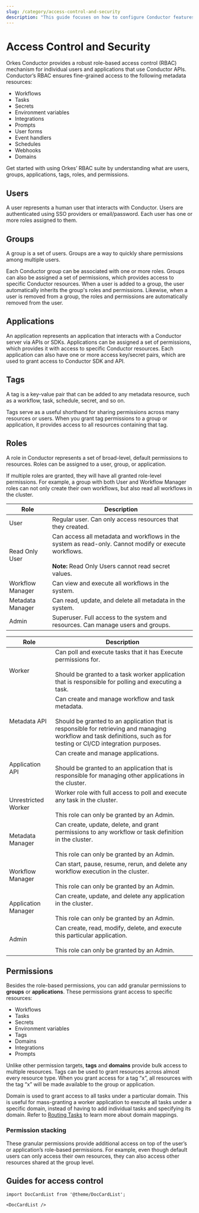 ```yaml
---
slug: /category/access-control-and-security
description: "This guide focuses on how to configure Conductor features for access control and security, including applications, users, groups, and tags."
---
```



# Access Control and Security

Orkes Conductor provides a robust role-based access control (RBAC) mechanism for individual users and applications that use Conductor APIs. Conductor’s RBAC ensures fine-grained access to the following metadata resources:

- Workflows
- Tasks
- Secrets
- Environment variables
- Integrations
- Prompts
- User forms
- Event handlers
- Schedules
- Webhooks
- Domains

Get started with using Orkes’ RBAC suite by understanding what are users, groups, applications, tags, roles, and permissions.

## Users

A user represents a human user that interacts with Conductor. Users are authenticated using SSO providers or email/password. Each user has one or more roles assigned to them.

## Groups

A group is a set of users. Groups are a way to quickly share permissions among multiple users.

Each Conductor group can be associated with one or more roles. Groups can also be assigned a set of permissions, which provides access to specific Conductor resources. When a user is added to a group, the user automatically inherits the group's roles and permissions. Likewise, when a user is removed from a group, the roles and permissions are automatically removed from the user.

## Applications

An application represents an application that interacts with a Conductor server via APIs or SDKs. Applications can be assigned a set of permissions, which provides it with access to specific Conductor resources. Each application can also have one or more access key/secret pairs, which are used to grant access to Conductor SDK and API.

## Tags

A tag is a key-value pair that can be added to any metadata resource, such as a workflow, task, schedule, secret, and so on.

Tags serve as a useful shorthand for sharing permissions across many resources or users. When you grant tag permissions to a group or application, it provides access to all resources containing that tag.

## Roles

A role in Conductor represents a set of broad-level, default permissions to resources. Roles can be assigned to a user, group, or application.

If multiple roles are granted, they will have all granted role-level permissions. For example, a group with both User and Workflow Manager roles can not only create their own workflows, but also read all workflows in the cluster.

<Tabs>
<TabItem value="user-group=roles" label="User/Group Roles">

| Role             | Description                                                                                                                                                           |
| ---------------- | --------------------------------------------------------------------------------------------------------------------------------------------------------------------- |
| User             | Regular user. Can only access resources that they created.                                                                                                            |
| Read Only User   | Can access all metadata and workflows in the system as read-only. Cannot modify or execute workflows. <br/><br/> **Note:** Read Only Users cannot read secret values. |
| Workflow Manager | Can view and execute all workflows in the system.                                                                                                                     |
| Metadata Manager | Can read, update, and delete all metadata in the system.                                                                                                              |
| Admin            | Superuser. Full access to the system and resources. Can manage users and groups.                                                                                      |

</TabItem>

<TabItem value="application roles" label="Application Roles">

| Role                | Description                                                                                                                                                                                                                         |
| ------------------- | ----------------------------------------------------------------------------------------------------------------------------------------------------------------------------------------------------------------------------------- |
| Worker              | Can poll and execute tasks that it has Execute permissions for. <br/> <br/> Should be granted to a task worker application that is responsible for polling and executing a task.                                                    |
| Metadata API        | Can create and manage workflow and task metadata. <br/> <br/> Should be granted to an application that is responsible for retrieving and managing workflow and task definitions, such as for testing or CI/CD integration purposes. |
| Application API     | Can create and manage applications. <br/> <br/> Should be granted to an application that is responsible for managing other applications in the cluster.                                                                             |
| Unrestricted Worker | Worker role with full access to poll and execute any task in the cluster. <br/> <br/> This role can only be granted by an Admin.                                                                                                    |
| Metadata Manager    | Can create, update, delete, and grant permissions to any workflow or task definition in the cluster. <br/> <br/> This role can only be granted by an Admin.                                                                         |
| Workflow Manager    | Can start, pause, resume, rerun, and delete any workflow execution in the cluster. <br/> <br/> This role can only be granted by an Admin.                                                                                           |
| Application Manager | Can create, update, and delete any application in the cluster. <br/> <br/> This role can only be granted by an Admin.                                                                                                               |
| Admin               | Can create, read, modify, delete, and execute this particular application. <br/> <br/> This role can only be granted by an Admin.                                                                                                   |

</TabItem>
</Tabs>

## Permissions

Besides the role-based permissions, you can add granular permissions to **groups** or **applications**. These permissions grant access to specific resources:

- Workflows
- Tasks
- Secrets
- Environment variables
- Tags
- Domains
- Integrations
- Prompts

Unlike other permission targets, **tags** and **domains** provide bulk access to multiple resources. Tags can be used to grant resources across almost every resource type. When you grant access for a tag “x”, all resources with the tag “x” will be made available to the group or application.

Domain is used to grant access to all tasks under a particular domain. This is useful for mass-granting a worker application to execute all tasks under a specific domain, instead of having to add individual tasks and specifying its domain. Refer to [Routing Tasks](docs/developer-guides/task-to-domain.mdx) to learn more about domain mappings.

### Permission stacking

These granular permissions provide additional access on top of the user’s or application’s role-based permissions. For example, even though default users can only access their own resources, they can also access other resources shared at the group level.

## Guides for access control

```mdx-code-block
import DocCardList from '@theme/DocCardList';

<DocCardList />
```

